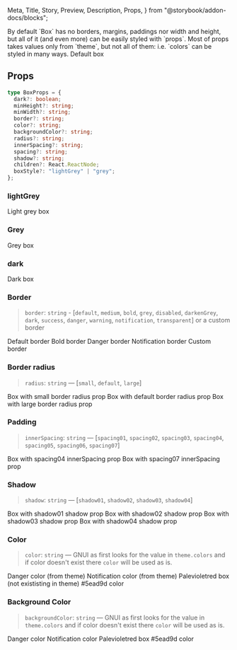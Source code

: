   Meta,
  Title,
  Story,
  Preview,
  Description,
  Props,
} from "@storybook/addon-docs/blocks";

<Meta title="Components/Box" component={Box} />

<Title>Box</Title>

<Description>
  By default `Box` has no borders, margins, paddings nor width and height, but
  all of it (and even more) can be easily styled with `props`. Most of props
  takes values only from `theme`, but not all of them: i.e. `colors` can be
  styled in many ways.
</Description>

<Preview>
  <Story name="box">
    <Box>Default box</Box>
  </Story>
</Preview>

## Props

```typescript
type BoxProps = {
  dark?: boolean;
  minHeight?: string;
  minWidth?: string;
  border?: string;
  color?: string;
  backgroundColor?: string;
  radius?: string;
  innerSpacing?: string;
  spacing?: string;
  shadow?: string;
  children?: React.ReactNode;
  boxStyle?: "lightGrey" | "grey";
};
```

### lightGrey

<Preview>
  <Story name="lightGrey">
    <Box boxStyle="lightGrey">Light grey box</Box>
  </Story>
</Preview>

### Grey

<Preview>
  <Story name="grey">
    <Box boxStyle="grey">Grey box</Box>
  </Story>
</Preview>

### dark

<Preview>
  <Story name="dark">
    <Box dark>Dark box</Box>
  </Story>
</Preview>

### Border

> `border`: `string` - [`default`, `medium`, `bold`, `grey`, `disabled`, `darkenGrey`, `dark`, `success`, `danger`, `warning`, `notification`, `transparent`] or a custom border

<Preview>
  <Story name="border">
    <GnuiContainer>
      <Box border="default">Default border</Box>
      <Spacer height="1rem" />
      <Box border="disabled">Bold border</Box>
      <Spacer height="1rem" />
      <Box border="danger">Danger border</Box>
      <Spacer height="1rem" />
      <Box border="notification">Notification border</Box>
      <Spacer height="1rem" />
      <Box border="1px solid violet">Custom border</Box>
    </GnuiContainer>
  </Story>
</Preview>

### Border radius

> `radius`: `string` — [`small`, `default`, `large`]

<Preview>
  <Story name="radius">
    <GnuiContainer>
      <Box radius="small" border="disabled">
        Box with small border radius prop
      </Box>
      <Spacer height="1rem" />
      <Box radius="default" border="disabled">
        Box with default border radius prop
      </Box>
      <Spacer height="1rem" />
      <Box radius="large" border="disabled">
        Box with large border radius prop
      </Box>
    </GnuiContainer>
  </Story>
</Preview>

### Padding

> `innerSpacing`: `string` — [`spacing01`, `spacing02`, `spacing03`, `spacing04`, `spacing05`, `spacing06`, `spacing07`]

<Preview>
  <Story name="innerSpacing">
    <GnuiContainer>
      <Box innerSpacing="spacing04">Box with spacing04 innerSpacing prop</Box>
      <Spacer height="1rem" />
      <Box innerSpacing="spacing07">Box with spacing07 innerSpacing prop</Box>
    </GnuiContainer>
  </Story>
</Preview>

### Shadow

> `shadow`: `string` — [`shadow01`, `shadow02`, `shadow03`, `shadow04`]

<Preview>
  <Story name="shadow">
    <GnuiContainer>
      <Box shadow="shadow01">Box with shadow01 shadow prop</Box>
      <Spacer height="1rem" />
      <Box shadow="shadow02">Box with shadow02 shadow prop</Box>
      <Spacer height="1rem" />
      <Box shadow="shadow03">Box with shadow03 shadow prop</Box>
      <Spacer height="1rem" />
      <Box shadow="shadow04">Box with shadow04 shadow prop</Box>
    </GnuiContainer>
  </Story>
</Preview>

### Color

> `color`: `string` — GNUI as first looks for the value in `theme.colors` and if color doesn't exist there `color` will be used as is.

<Preview>
  <Story name="color">
    <GnuiContainer>
      <Box color={theme.color.text.error}>Danger color (from theme)</Box>
      <Spacer height="1rem" />
      <Box color={theme.color.text.info}>Notification color (from theme)</Box>
      <Spacer height="1rem" />
      <Box color="palevioletred">
        Palevioletred box (not exististing in theme)
      </Box>
      <Spacer height="1rem" />
      <Box color="#5ead9d">#5ead9d color</Box>
    </GnuiContainer>
  </Story>
</Preview>

### Background Color

> `backgroundColor`: `string` — GNUI as first looks for the value in `theme.colors` and if color doesn't exist there `color` will be used as is.

<Preview>
  <Story name="background">
    <GnuiContainer>
      <Box backgroundColor={theme.color.background.error} color="white">
        Danger color
      </Box>
      <Spacer height="1rem" />
      <Box backgroundColor={theme.color.background.info} color="white">
        Notification color
      </Box>
      <Spacer height="1rem" />
      <Box backgroundColor="palevioletred" color="white">
        Palevioletred box
      </Box>
      <Spacer height="1rem" />
      <Box backgroundColor="#5ead9d" color="white">
        #5ead9d color
      </Box>
    </GnuiContainer>
  </Story>
</Preview>
